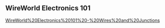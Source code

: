 == WireWorld Electronics 101 ==

[[WireWorld Electronics 101 - Wires and Junctions|WireWorld%20Electronics%20101%20-%20Wires%20and%20Junctions]]